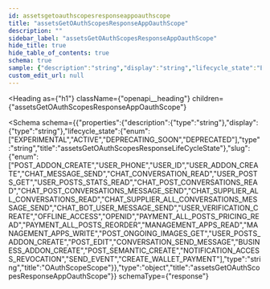 ```yaml
---
id: assetsgetoauthscopesresponseappoauthscope
title: "assetsGetOAuthScopesResponseAppOauthScope"
description: ""
sidebar_label: "assetsGetOAuthScopesResponseAppOauthScope"
hide_title: true
hide_table_of_contents: true
schema: true
sample: {"description":"string","display":"string","lifecycle_state":"EXPERIMENTAL","slug":"POST_ADDON_CREATE"}
custom_edit_url: null
---
```



<Heading
  as={"h1"}
  className={"openapi__heading"}
  children={"assetsGetOAuthScopesResponseAppOauthScope"}
>
</Heading>





<Schema
  schema={{"properties":{"description":{"type":"string"},"display":{"type":"string"},"lifecycle_state":{"enum":["EXPERIMENTAL","ACTIVE","DEPRECATING_SOON","DEPRECATED"],"type":"string","title":"assetsGetOAuthScopesResponseLifeCycleState"},"slug":{"enum":["POST_ADDON_CREATE","USER_PHONE","USER_ID","USER_ADDON_CREATE","CHAT_MESSAGE_SEND","CHAT_CONVERSATION_READ","USER_POSTS_GET","USER_POSTS_STATS_READ","CHAT_POST_CONVERSATIONS_READ","CHAT_POST_CONVERSATIONS_MESSAGE_SEND","CHAT_SUPPLIER_ALL_CONVERSATIONS_READ","CHAT_SUPPLIER_ALL_CONVERSATIONS_MESSAGE_SEND","CHAT_BOT_USER_MESSAGE_SEND","USER_VERIFICATION_CREATE","OFFLINE_ACCESS","OPENID","PAYMENT_ALL_POSTS_PRICING_READ","PAYMENT_ALL_POSTS_REORDER","MANAGEMENT_APPS_READ","MANAGEMENT_APPS_WRITE","POST_ONGOING_IMAGES_GET","USER_POSTS_ADDON_CREATE","POST_EDIT","CONVERSATION_SEND_MESSAGE","BUSINESS_ADDON_CREATE","POST_SEMANTIC_CREATE","NOTIFICATION_ACCESS_REVOCATION","SEND_EVENT","CREATE_WALLET_PAYMENT"],"type":"string","title":"OAuthScopeScope"}},"type":"object","title":"assetsGetOAuthScopesResponseAppOauthScope"}}
  schemaType={"response"}
>
  
</Schema>
            